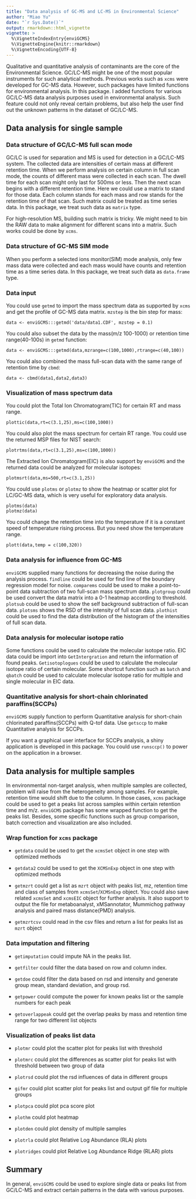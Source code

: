 ```yaml
---
title: "Data analysis of GC-MS and LC-MS in Environmental Science"
author: "Miao Yu"
date: "`r Sys.Date()`"
output: rmarkdown::html_vignette
vignette: >
  %\VignetteIndexEntry{enviGCMS}
  %\VignetteEngine{knitr::rmarkdown}
  %\VignetteEncoding{UTF-8}
---
```


Qualitative and quantitative analysis of contaminants are the core of the Environmental Science. GC/LC-MS might be one of the most popular instruments for such analytical methods. Previous works such as `xcms` were developed for GC-MS data. However, such packages have limited functions for environmental analysis. In this package. I added functions for various GC/LC-MS data analysis purposes used in environmental analysis. Such feature could not only reveal certain problems, but also help the user find out the unknown patterns in the dataset of GC/LC-MS.

## Data analysis for single sample

### Data structure of GC/LC-MS full scan mode

GC/LC is used for separation and MS is used for detection in a GC/LC-MS system. The collected data are intensities of certain mass at different retention time. When we perform analysis on certain column in full scan mode, the counts of different mass were collected in each scan. The dwell time for each scan might only last for 500ms or less. Then the next scan begins with a different retention time. Here we could use a matrix to stand for those data. Each column stands for each mass and row stands for the retention time of that scan. Such matrix could be treated as time series data. In this package, we treat such data as `matrix` type. 

For high-resolution MS, building such matrix is tricky. We might need to bin the RAW data to make alignment for different scans into a matrix. Such works could be done by `xcms`.

### Data structure of GC-MS SIM mode

When you perform a selected ions monitor(SIM) mode analysis, only few mass data were collected and each mass would have counts and retention time as a time series data. In this package, we treat such data as `data.frame` type.

### Data input

You could use `getmd` to import the mass spectrum data as supported by `xcms` and get the profile of GC-MS data matrix. `mzstep` is the bin step for mass:

```
data <- enviGCMS:::getmd('data/data1.CDF', mzstep = 0.1)
```

You could also subset the data by the mass(m/z 100-1000) or retention time range(40-100s) in `getmd` function:

```
data <- enviGCMS:::getmd(data,mzrange=c(100,1000),rtrange=c(40,100))
```

You could also combined the mass full-scan data with the same range of retention time by `cbmd`:

```
data <- cbmd(data1,data2,data3)
```

### Visualization of mass spectrum data

You could plot the Total Ion Chromatogram(TIC) for certain RT and mass range.

```
plottic(data,rt=c(3.1,25),ms=c(100,1000))
```

You could also plot the mass spectrum for certain RT range. You could use the returned MSP files for NIST search:

```
plotrtms(data,rt=c(3.1,25),ms=c(100,1000))
```

The Extracted Ion Chromatogram(EIC) is also support by `enviGCMS` and the returned data could be analyzed for molecular isotopes:

```
plotmsrt(data,ms=500,rt=c(3.1,25))
```

You could use `plotms` or `plotmz` to show the heatmap or scatter plot for LC/GC-MS data, which is very useful for exploratory data analysis.

```
plotms(data)
plotmz(data)
```

You could change the retention time into the temperature if it is a constant speed of temperature rising process. But you need show the temperature range.

```
plott(data,temp = c(100,320))
```

### Data analysis for influence from GC-MS

`enviGCMS` supplied many functions for decreasing the noise during the analysis process. `findline` could be used for find line of the boundary regression model for noise. `comparems` could be used to make a point-to-point data  subtraction of two full-scan mass spectrum data. `plotgroup` could be used convert the data matrix into a 0-1 heatmap according to threshold. `plotsub` could be used to show the self background subtraction of full-scan data. `plotsms` shows the RSD of the intensity of full scan data. `plothist` could be used to find the data distribution of the histogram of the intensities of full scan data.

### Data analysis for molecular isotope ratio

Some functions could be used to calculate the molecular isotope ratio. EIC data could be import into `GetIntergration` and return the information of found peaks. `Getisotoplogues` could be used to calculate the molecular isotope ratio of certain molecular. Some shortcut function such as `batch` and `qbatch` could be used to calculate molecular isotope ratio for multiple and single molecular in EIC data. 

### Quantitative analysis for short-chain chlorinated paraffins(SCCPs)

`enviGCMS` supply function to perform Quantitative analysis for short-chain chlorinated paraffins(SCCPs) with Q-tof data. Use `getsccp` to make Quantitative analysis for SCCPs.

If you want a graphical user interface for SCCPs analysis, a shiny application is developed in this package. You could use `runsccp()` to power on the application in a browser.

## Data analysis for multiple samples

In environmental non-target analysis, when multiple samples are collected, problem will raise from the heterogeneity among samples. For example, retention time would shift due to the column. In those cases, `xcms` package could be used to get a peaks list across samples within certain retention time and m/z. `enviGCMS` package has some wrapped function to get the peaks list. Besides, some specific functions such as group comparison, batch correction and visualization are also included. 

### Wrap function for `xcms` package

- `getdata` could be used to get the `xcmsSet` object in one step with optimized methods 

- `getdata2` could be used to get the `XCMSnExp` object in one step with optimized methods 

- `getmzrt` could get a list as `mzrt` object with peaks list, mz, retention time and class of samples from `xcmsSet`/`XCMSnExp` object. You could also save related `xcmsSet` and `xcmsEIC` object for further analysis. It also support to output the file for metaboanalyst, xMSannotator, Mummichog pathway analysis and paired mass distance(PMD) analysis.

- `getmzrtcsv` could read in the csv files and return a list for peaks list as `mzrt` object

### Data imputation and filtering

- `getimputation` could impute NA in the peaks list.

- `getfilter` could filter the data based on row and column index.

- `getdoe` could filter the data based on rsd and intensity and generate group mean, standard deviation, and group rsd.

- `getpower` could compute the power for known peaks list or the sample numbers for each peak

- `getoverlappeak` could get the overlap peaks by mass and retention time range for two different list objects

### Visualization of peaks list data

- `plotmr` could plot the scatter plot for peaks list with threshold

- `plotmrc` could plot the differences as scatter plot for peaks list with threshold between two group of data

- `plotrsd` could plot the rsd influences of data in different groups

- `gifmr` could plot scatter plot for peaks list and output gif file for multiple groups

- `plotpca` could plot pca score plot

- `plothm` could plot heatmap

- `plotden` could plot density of multiple samples

- `plotrla` could plot Relative Log Abundance (RLA) plots

- `plotridges` could plot Relative Log Abundance Ridge (RLAR) plots

## Summary

In general, `enviGCMS` could be used to explore single data or peaks list from GC/LC-MS and extract certain patterns in the data with various purposes.
